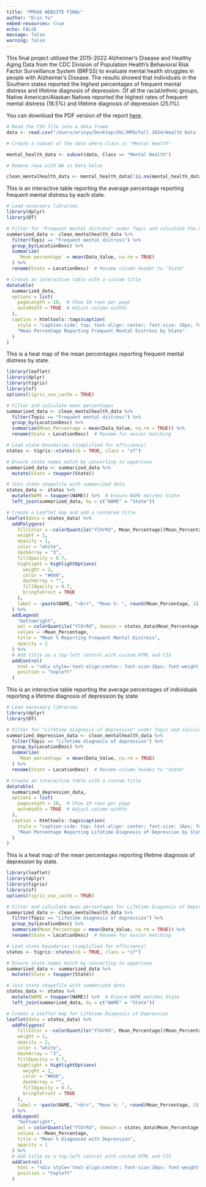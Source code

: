 ```yaml
---
title: "PM566 WEBSITE FINAL"
author: "Erin Yu"
embed-resources: true
echo: FALSE
message: false
warning: false
---
```


This final project utilized the 2015-2022 Alzheimer's Disease and Healthy Aging Data from the CDC Division of Population Health's Behavioral Risk Factor Surveillance System (BRFSS) to evaluate mental health struggles in people with Alzheimer's Disease. The results showed that individuals in the Southern states reported the highest percentages of frequent mental distress and lifetime diagnosis of depression. Of all the racial/ethnic groups, Native American/Alaskan Natives reported the highest rates of frequent mental distress (18.5%) and lifetime diagnosis of depression (25.1%).

You can download the PDF version of the report [here](PM-566-FINAL.pdf).

```r
# Read the CSV file into a data frame
data <- read.csv("/Users/erinyu/Desktop/USC/MPH/Fall 2024/Health Data (PM 566)/Alzheimer_s_Disease_and_Healthy_Aging_Data.csv")

```

```r
# Create a subset of the data where Class is "Mental Health"

mental_health_data <- subset(data, Class == "Mental Health")


```

```r
# Remove rows with NA in Data_Value

clean_mentalhealth_data <- mental_health_data[!is.na(mental_health_data$Data_Value), ]


```

This is an interactive table reporting the average percentage reporting frequent mental distress by each state.

```r
# Load necessary libraries
library(dplyr)
library(DT)

# Filter for "Frequent mental distress" under Topic and calculate the mean percentage
summarized_data <- clean_mentalhealth_data %>%
  filter(Topic == "Frequent mental distress") %>%
  group_by(LocationDesc) %>%
  summarize(
    `Mean percentage` = mean(Data_Value, na.rm = TRUE)
  ) %>%
  rename(State = LocationDesc)  # Rename column header to "State"

# Create an interactive table with a custom title
datatable(
  summarized_data,
  options = list(
    pageLength = 10,  # Show 10 rows per page
    autoWidth = TRUE  # Adjust column widths
  ),
  caption = htmltools::tags$caption(
    style = "caption-side: top; text-align: center; font-size: 16px; font-weight: bold;",
    "Mean Percentage Reporting Frequent Mental Distress by State"
  )
)


```

This is a heat map of the mean percentages reporting frequent mental distress by state.

```r
library(leaflet)
library(dplyr)
library(tigris)
library(sf)
options(tigris_use_cache = TRUE)

# Filter and calculate mean percentages
summarized_data <- clean_mentalhealth_data %>%
  filter(Topic == "Frequent mental distress") %>%
  group_by(LocationDesc) %>%
  summarize(Mean_Percentage = mean(Data_Value, na.rm = TRUE)) %>%
  rename(State = LocationDesc)  # Rename for easier matching

# Load state boundaries (simplified for efficiency)
states <- tigris::states(cb = TRUE, class = "sf")

# Ensure state names match by converting to uppercase
summarized_data <- summarized_data %>%
  mutate(State = toupper(State))

# Join state shapefile with summarized data
states_data <- states %>%
  mutate(NAME = toupper(NAME)) %>%  # Ensure NAME matches State
  left_join(summarized_data, by = c("NAME" = "State"))

# Create a Leaflet map and add a centered title
leaflet(data = states_data) %>%
  addPolygons(
    fillColor = ~colorQuantile("YlOrRd", Mean_Percentage)(Mean_Percentage),
    weight = 1,
    opacity = 1,
    color = "white",
    dashArray = "3",
    fillOpacity = 0.7,
    highlight = highlightOptions(
      weight = 2,
      color = "#666",
      dashArray = "",
      fillOpacity = 0.7,
      bringToFront = TRUE
    ),
    label = ~paste(NAME, "<br>", "Mean %: ", round(Mean_Percentage, 2))
  ) %>%
  addLegend(
    "bottomright",
    pal = colorQuantile("YlOrRd", domain = states_data$Mean_Percentage, n = 5),
    values = ~Mean_Percentage,
    title = "Mean % Reporting Frequent Mental Distress",
    opacity = 1
  ) %>%
  # Add title as a top-left control with custom HTML and CSS
  addControl(
    html = "<div style='text-align:center; font-size:16px; font-weight:bold;'>Mean Percentage Reporting Frequent Mental Distress by State</div>",
    position = "topleft"
  )

```

This is an interactive table reporting the average percentages of individuals reporting a lifetime diagnosis of depression by state

```r
# Load necessary libraries
library(dplyr)
library(DT)

# Filter for "Lifetime diagnosis of depression" under Topic and calculate the mean percentage
summarized_depression_data <- clean_mentalhealth_data %>%
  filter(Topic == "Lifetime diagnosis of depression") %>%
  group_by(LocationDesc) %>%
  summarize(
    `Mean percentage` = mean(Data_Value, na.rm = TRUE)
  ) %>%
  rename(State = LocationDesc)  # Rename column header to "State"

# Create an interactive table with a custom title
datatable(
  summarized_depression_data,
  options = list(
    pageLength = 10,  # Show 10 rows per page
    autoWidth = TRUE  # Adjust column widths
  ),
  caption = htmltools::tags$caption(
    style = "caption-side: top; text-align: center; font-size: 16px; font-weight: bold;",
    "Mean Percentage Reporting Lifetime Diagnosis of Depression by State"
  )
)

```

This is a heat map of the mean percentages reporting lifetime diagnosis of depression by state.

```r
library(leaflet)
library(dplyr)
library(tigris)
library(sf)
options(tigris_use_cache = TRUE)

# Filter and calculate mean percentages for Lifetime Diagnosis of Depression
summarized_data <- clean_mentalhealth_data %>%
  filter(Topic == "Lifetime diagnosis of depression") %>%
  group_by(LocationDesc) %>%
  summarize(Mean_Percentage = mean(Data_Value, na.rm = TRUE)) %>%
  rename(State = LocationDesc)  # Rename for easier matching

# Load state boundaries (simplified for efficiency)
states <- tigris::states(cb = TRUE, class = "sf")

# Ensure state names match by converting to uppercase
summarized_data <- summarized_data %>%
  mutate(State = toupper(State))

# Join state shapefile with summarized data
states_data <- states %>%
  mutate(NAME = toupper(NAME)) %>%  # Ensure NAME matches State
  left_join(summarized_data, by = c("NAME" = "State"))

# Create a Leaflet map for Lifetime Diagnosis of Depression
leaflet(data = states_data) %>%
  addPolygons(
    fillColor = ~colorQuantile("YlOrRd", Mean_Percentage)(Mean_Percentage),
    weight = 1,
    opacity = 1,
    color = "white",
    dashArray = "3",
    fillOpacity = 0.7,
    highlight = highlightOptions(
      weight = 2,
      color = "#666",
      dashArray = "",
      fillOpacity = 0.7,
      bringToFront = TRUE
    ),
    label = ~paste(NAME, "<br>", "Mean %: ", round(Mean_Percentage, 2))
  ) %>%
  addLegend(
    "bottomright",
    pal = colorQuantile("YlOrRd", domain = states_data$Mean_Percentage, n = 5),
    values = ~Mean_Percentage,
    title = "Mean % Diagnosed with Depression",
    opacity = 1
  ) %>%
  # Add title as a top-left control with custom HTML and CSS
  addControl(
    html = "<div style='text-align:center; font-size:16px; font-weight:bold;'>Mean Percentage Diagnosed with Depression by State</div>",
    position = "topleft"
  )
```
